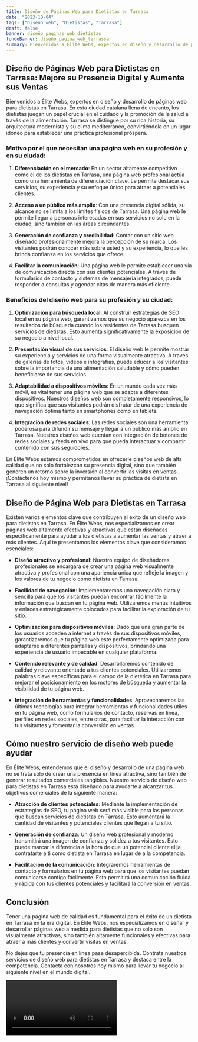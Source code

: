 ```yaml
---
title: Diseño de Páginas Web para Dietistas en Tarrasa
date: "2023-10-04"
tags: ["Diseño web", "Dietistas", "Tarrasa"]
draft: false
banner: diseño_paginas_web_dietistas
fondoBanner: diseño_pagina_web_terrassa
summary: Bienvenidos a Élite Webs, expertos en diseño y desarrollo de páginas web para dietistas en Tarrasa. En esta ciudad catalana llena de encanto, los dietistas juegan un papel crucial en el cuidado y la promoción de la salud a través de la alimentación. Tarrasa se distingue por su rica historia, su arquitectura modernista y su clima mediterráneo, convirtiéndola en un lugar idóneo para establecer una práctica profesional próspera.
---
```



## Diseño de Páginas Web para Dietistas en Tarrasa: Mejore su Presencia Digital y Aumente sus Ventas

Bienvenidos a Élite Webs, expertos en diseño y desarrollo de páginas web para dietistas en Tarrasa. En esta ciudad catalana llena de encanto, los dietistas juegan un papel crucial en el cuidado y la promoción de la salud a través de la alimentación. Tarrasa se distingue por su rica historia, su arquitectura modernista y su clima mediterráneo, convirtiéndola en un lugar idóneo para establecer una práctica profesional próspera.

### Motivo por el que necesitan una página web en su profesión y en su ciudad:

1. **Diferenciación en el mercado**: En un sector altamente competitivo como el de los dietistas en Tarrasa, una página web profesional actúa como una herramienta de diferenciación clave. Le permite destacar sus servicios, su experiencia y su enfoque único para atraer a potenciales clientes.

2. **Acceso a un público más amplio**: Con una presencia digital sólida, su alcance no se limita a los límites físicos de Tarrasa. Una página web le permite llegar a personas interesadas en sus servicios no solo en la ciudad, sino también en las áreas circundantes.

3. **Generación de confianza y credibilidad**: Contar con un sitio web diseñado profesionalmente mejora la percepción de su marca. Los visitantes podrán conocer más sobre usted y su experiencia, lo que les brinda confianza en los servicios que ofrece.

4. **Facilitar la comunicación**: Una página web le permite establecer una vía de comunicación directa con sus clientes potenciales. A través de formularios de contacto y sistemas de mensajería integrados, puede responder a consultas y agendar citas de manera más eficiente.

### Beneficios del diseño web para su profesión y su ciudad:

1. **Optimización para búsqueda local**: Al construir estrategias de SEO local en su página web, garantizamos que su negocio aparezca en los resultados de búsqueda cuando los residentes de Tarrasa busquen servicios de dietistas. Esto aumenta significativamente la exposición de su negocio a nivel local.

2. **Presentación visual de sus servicios**: El diseño web le permite mostrar su experiencia y servicios de una forma visualmente atractiva. A través de galerías de fotos, videos e infografías, puede educar a los visitantes sobre la importancia de una alimentación saludable y cómo pueden beneficiarse de sus servicios.

3. **Adaptabilidad a dispositivos móviles**: En un mundo cada vez más móvil, es vital tener una página web que se adapte a diferentes dispositivos. Nuestros diseños web son completamente responsivos, lo que significa que sus visitantes podrán disfrutar de una experiencia de navegación óptima tanto en smartphones como en tablets.

4. **Integración de redes sociales**: Las redes sociales son una herramienta poderosa para difundir su mensaje y llegar a un público más amplio en Tarrasa. Nuestros diseños web cuentan con integración de botones de redes sociales y feeds en vivo para que pueda interactuar y compartir contenido con sus seguidores.

En Élite Webs estamos comprometidos en ofrecerle diseños web de alta calidad que no solo fortalezcan su presencia digital, sino que también generen un retorno sobre la inversión al convertir las visitas en ventas. ¡Contáctenos hoy mismo y permítanos llevar su práctica de dietista en Tarrasa al siguiente nivel!

<GifSeo />

<Cta />

## Diseño de Página Web para Dietistas en Tarrasa

Existen varios elementos clave que contribuyen al éxito de un diseño web para dietistas en Tarrasa. En Élite Webs, nos especializamos en crear páginas web altamente efectivas y atractivas que están diseñadas específicamente para ayudar a los dietistas a aumentar las ventas y atraer a más clientes. Aquí te presentamos los elementos clave que consideramos esenciales:

- **Diseño atractivo y profesional**: Nuestro equipo de diseñadores profesionales se encargará de crear una página web visualmente atractiva y profesional con una apariencia única que refleje la imagen y los valores de tu negocio como dietista en Tarrasa.

- **Facilidad de navegación**: Implementaremos una navegación clara y sencilla para que los visitantes puedan encontrar fácilmente la información que buscan en tu página web. Utilizaremos menús intuitivos y enlaces estratégicamente colocados para facilitar la exploración de tu sitio.

- **Optimización para dispositivos móviles**: Dado que una gran parte de los usuarios acceden a internet a través de sus dispositivos móviles, garantizaremos que tu página web esté perfectamente optimizada para adaptarse a diferentes pantallas y dispositivos, brindando una experiencia de usuario impecable en cualquier plataforma.

- **Contenido relevante y de calidad**: Desarrollaremos contenido de calidad y relevante orientado a tus clientes potenciales. Utilizaremos palabras clave específicas para el campo de la dietética en Tarrasa para mejorar el posicionamiento en los motores de búsqueda y aumentar la visibilidad de tu página web.

- **Integración de herramientas y funcionalidades**: Aprovecharemos las últimas tecnologías para integrar herramientas y funcionalidades útiles en tu página web, como formularios de contacto, reservas en línea, perfiles en redes sociales, entre otras, para facilitar la interacción con tus visitantes y fomentar la conversión en ventas.

## Cómo nuestro servicio de diseño web puede ayudar

En Élite Webs, entendemos que el diseño y desarrollo de una página web no se trata solo de crear una presencia en línea atractiva, sino también de generar resultados comerciales tangibles. Nuestro servicio de diseño web para dietistas en Tarrasa está diseñado para ayudarte a alcanzar tus objetivos comerciales de la siguiente manera:

- **Atracción de clientes potenciales**: Mediante la implementación de estrategias de SEO, tu página web será más visible para las personas que buscan servicios de dietistas en Tarrasa. Esto aumentará la cantidad de visitantes y potenciales clientes que llegan a tu sitio.

- **Generación de confianza**: Un diseño web profesional y moderno transmitirá una imagen de confianza y solidez a tus visitantes. Esto puede marcar la diferencia a la hora de que un potencial cliente elija contratarte a ti como dietista en Tarrasa en lugar de a la competencia.

- **Facilitación de la comunicación**: Integraremos herramientas de contacto y formularios en tu página web para que los visitantes puedan comunicarse contigo fácilmente. Esto permitirá una comunicación fluida y rápida con tus clientes potenciales y facilitará la conversión en ventas.

## Conclusión

Tener una página web de calidad es fundamental para el éxito de un dietista en Tarrasa en la era digital. En Élite Webs, nos especializamos en diseñar y desarrollar páginas web a medida para dietistas que no solo son visualmente atractivas, sino también altamente funcionales y efectivas para atraer a más clientes y convertir visitas en ventas.

No dejes que tu presencia en línea pase desapercibida. Contrata nuestros servicios de diseño web para dietistas en Tarrasa y destaca entre la competencia. Contacta con nosotros hoy mismo para llevar tu negocio al siguiente nivel en el mundo digital.

<Video />

<CtaBot job="Dietistas" city="Tarrasa" />

<Gmaps query="Tarrasa+españa+maps" />
